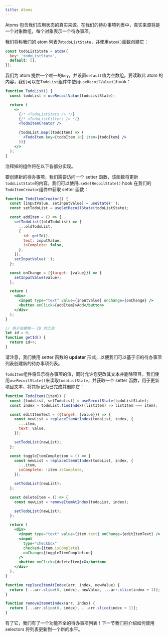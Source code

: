 ```yaml
---
title: Atoms
---
```


Atoms 包含我们应用状态的真实来源。在我们的待办事项列表中，真实来源将是一个对象数组，每个对象表示一个待办事项。

我们将称我们的 atom 列表为`todoListState`，并使用`atom()`函数创建它：

```javascript
const todoListState = atom({
  key: 'todoListState',
  default: [],
});
```

我们为 atom 提供一个唯一的`key`，并设置`default`值为空数组。要读取此 atom 的内容，我们可以在`TodoList`组件中使用`useRecoilValue()`hook：

```jsx
function TodoList() {
  const todoList = useRecoilValue(todoListState);

  return (
    <>
      {/* <TodoListStats /> */}
      {/* <TodoListFilters /> */}
      <TodoItemCreator />

      {todoList.map((todoItem) => (
        <TodoItem key={todoItem.id} item={todoItem} />
      ))}
    </>
  );
}
```

注释掉的组件将在以下各部分实现。

要创建新的待办事项，我们需要访问一个 setter 函数，该函数将更新`todoListState`的内容。我们可以使用`useSetRecoilState()` hook 在我们的`TodoItemCreator`组件中获取 setter 函数：

```jsx
function TodoItemCreator() {
  const [inputValue, setInputValue] = useState('');
  const setTodoList = useSetRecoilState(todoListState);

  const addItem = () => {
    setTodoList((oldTodoList) => [
      ...oldTodoList,
      {
        id: getId(),
        text: inputValue,
        isComplete: false,
      },
    ]);
    setInputValue('');
  };

  const onChange = ({target: {value}}) => {
    setInputValue(value);
  };

  return (
    <div>
      <input type="text" value={inputValue} onChange={onChange} />
      <button onClick={addItem}>Add</button>
    </div>
  );
}

// 用于创建唯一 ID 的工具
let id = 0;
function getId() {
  return id++;
}
```

请注意，我们使用 setter 函数的 **updater** 形式，以便我们可以基于旧的待办事项列表创建新的待办事项列表。

`TodoItem`组件将显示待办事项的值，同时允许您更改其文本并删除项目。我们使用`useRecoilState()`来读取`todoListState`，并获取一个 setter 函数，用于更新项目文本、将其标记为已完成并删除它：

```jsx
function TodoItem({item}) {
  const [todoList, setTodoList] = useRecoilState(todoListState);
  const index = todoList.findIndex((listItem) => listItem === item);

  const editItemText = ({target: {value}}) => {
    const newList = replaceItemAtIndex(todoList, index, {
      ...item,
      text: value,
    });

    setTodoList(newList);
  };

  const toggleItemCompletion = () => {
    const newList = replaceItemAtIndex(todoList, index, {
      ...item,
      isComplete: !item.isComplete,
    });

    setTodoList(newList);
  };

  const deleteItem = () => {
    const newList = removeItemAtIndex(todoList, index);

    setTodoList(newList);
  };

  return (
    <div>
      <input type="text" value={item.text} onChange={editItemText} />
      <input
        type="checkbox"
        checked={item.isComplete}
        onChange={toggleItemCompletion}
      />
      <button onClick={deleteItem}>X</button>
    </div>
  );
}

function replaceItemAtIndex(arr, index, newValue) {
  return [...arr.slice(0, index), newValue, ...arr.slice(index + 1)];
}

function removeItemAtIndex(arr, index) {
  return [...arr.slice(0, index), ...arr.slice(index + 1)];
}
```

有了它，我们有了一个功能齐全的待办事项列表！下一节我们将介绍如何使用 selectors 将列表更新到一个新的水平。
